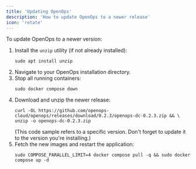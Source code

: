 ```yaml
---
title: 'Updating OpenOps'
description: 'How to update OpenOps to a newer release'
icon: 'rotate'
---
```


To update OpenOps to a newer version:
1. Install the `unzip` utility (if not already installed):
    ```shell
    sudo apt install unzip
    ```
2. Navigate to your OpenOps installation directory.
3. Stop all running containers:
    ```shell
    sudo docker compose down
    ```
4. Download and unzip the newer release:
    ```shell
    curl -OL https://github.com/openops-cloud/openops/releases/download/0.2.3/openops-dc-0.2.3.zip && \
    unzip -o openops-dc-0.2.3.zip
    ```
    (This code sample refers to a specific version. Don't forget to update it to the version you're installing.)
5. Fetch the new images and restart the application:
    ```shell
    sudo COMPOSE_PARALLEL_LIMIT=4 docker compose pull -q && sudo docker compose up -d
    ```

